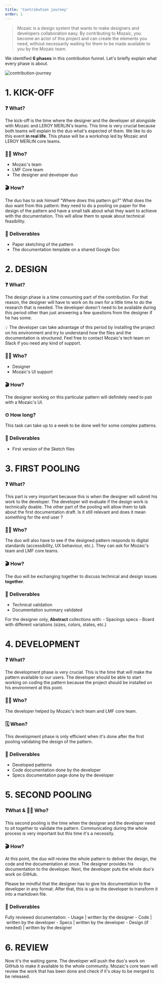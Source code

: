 ```yaml
---
title: 'Contribution journey'
order: 1
---
```


> Mozaic is a design system that wants to make designers and developers collaboration easy. By contributing to Mozaic, you become an actor of this project and can create the elements you need, without necessarily waiting for them to be made available to you by the Mozaic team.

We identified **6 phases** in this contribution funnel. Let's briefly explain what every phase is about.

![contribution-journey](contribution-journey.png)

# 1. KICK-OFF

### ❓ What?
The kick-off is the time where the designer and the developer sit alongside with Mozaic and LEROY MERLIN's teams. This time is very crucial because both teams will explain to the duo what's expected of them. We like to do this event **in real life**. This phase will be a workshop led by Mozaic and LEROY MERLIN core teams.

### 👩‍🚀 Who?
- Mozaic's team
- LMF Core team
- The designer and developer duo

### 🎬 How?
The duo has to ask himself "Where does this pattern go?"
What does the duo want from this pattern: they need to do a pooling on paper for the design of the pattern and have a small talk about what they want to achieve with the documentation. This will allow them to speak about technical feasibility.

### 🚀 Deliverables

- Paper sketching of the pattern
- The documentation template on a shared Google Doc

# 2. DESIGN

### ❓ What?

The design phase is a time consuming part of the contribution. For that reason, the designer will have to work on its own for a little time to do the research that is needed. The developer doesn't need to be available during this period other than just answering a few questions from the designer if he has some.

<Highlight theme="tips" title="">

💡 The developer can take advantage of this period by installing the project on his environment and try to understand how the files and the documentation is structured. Feel free to contact Mozaic's tech team on Slack if you need any kind of support.

</Highlight>

### 👩‍🚀 Who?

- Designer
- Mozaic's UI support

### 🎬 How?

The designer working on this particular pattern will definitely need to pair with a Mozaic's UI.

### ⏲ How long?

This task can take up to a week to be done well for some complex patterns.

### 🚀 Deliverables

- First version of the Sketch files

# 3. FIRST POOLING

### ❓ What?

This part is very important because this is when the designer will submit his work to the developer. The developer will evaluate if the design work is technically doable. The other part of the pooling will allow them to talk about the first documentation draft. Is it still relevant and does it mean something for the end user ?

### 👩‍🚀 Who?

The duo will also have to see if the designed pattern responds to digital standards (accessibility, UX behaviour, etc.). They can ask for Mozaic's team and LMF core teams.

### 🎬 How?

The duo will be exchanging together to discuss technical and design issues **together**.

### 🚀 Deliverables

- Technical validation
- Documentation summary validated

For the designer only, **Abstract** collections with:
    - Spacings specs
    - Board with different variations (sizes, colors, states, etc.)

# 4. DEVELOPMENT

### ❓ What?

The development phase is very crucial. This is the time that will make the pattern available to our users. The developer should be able to start working on coding the pattern because the project should be installed on his environment at this point.

### 👩‍🚀 Who?

The developer helped by Mozaic's tech team and LMF core team.

### 🗓 When?

This development phase is only efficient when it's done after the first pooling validating the design of the pattern.

### 🚀 Deliverables

- Developed patterns
- Code documentation done by the developer
- Specs documentation page done by the developer

# 5. SECOND POOLING

### ❓What & 👩‍🚀 Who?

This second pooling is the time when the designer and the developer need to sit together to validate the pattern. Communicating during the whole process is very important but this time it's a necessity.

### 🎬 How?

At this point, the duo will review the whole pattern to deliver the design, the code and the documentation at once. The designer provides his documentation to the developer. Next, the developer puts the whole duo's work on GitHub.

<Highlight theme="tips" title="">

Please be mindful that the designer has to give his documentation to the developer in any format. After that, this is up to the developer to transform it into a markdown file.

</Highlight>

### 🚀 Deliverables

Fully reviewed documentation:
    -  Usage | written by the designer
    -  Code | written by the developer
    -  Specs | written by the developer
    -  Design (if needed) | written by the designer

# 6. REVIEW

Now it's the waiting game. The developer will push the duo's work on GitHub to make it available to the whole community. Mozaic's core team will review the work that has been done and check if it's okay to be merged to be released.
